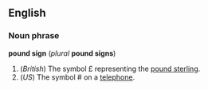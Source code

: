 ==English==
===Noun phrase===
'''pound sign''' (''plural'' '''pound signs''')

#(''British'') The symbol £ representing the [[pound sterling]].
#(''US'') The symbol # on a [[telephone]].
<!--Note: "pound sign" is not a name for lb, as this is an abbreviation rather than a symbol-->